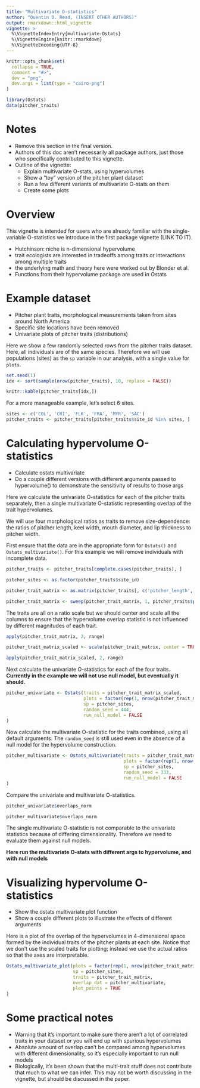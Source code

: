 ```yaml
---
title: "Multivariate O-statistics"
author: "Quentin D. Read, (INSERT OTHER AUTHORS)"
output: rmarkdown::html_vignette
vignette: >
  %\VignetteIndexEntry{multivariate-Ostats}
  %\VignetteEngine{knitr::rmarkdown}
  %\VignetteEncoding{UTF-8}
---
```


```r
knitr::opts_chunk$set(
  collapse = TRUE,
  comment = "#>",
  dev = "png", 
  dev.args = list(type = "cairo-png")
)
```

```r
library(Ostats)
data(pitcher_traits)
```

# Notes

- Remove this section in the final version.
- Authors of this doc aren't necessarily all package authors, just those who specifically contributed to this vignette.
- Outline of the vignette:
  + Explain multivariate O-stats, using hypervolumes
  + Show a "toy" version of the pitcher plant dataset
  + Run a few different variants of multivariate O-stats on them
  + Create some plots
  
# Overview

This vignette is intended for users who are already familiar with the single-variable O-statistics we introduce in the first package vignette (LINK TO IT).

- Hutchinson: niche is n-dimensional hypervolume
- trait ecologists are interested in tradeoffs among traits or interactions among multiple traits
- the underlying math and theory here were worked out by Blonder et al.
- Functions from their hypervolume package are used in Ostats

# Example dataset

- Pitcher plant traits, morphological measurements taken from sites around North America
- Specific site locations have been removed
- Univariate plots of pitcher traits (distributions)

Here we show a few randomly selected rows from the pitcher traits dataset. Here, all individuals are of the same species. Therefore we will use populations (sites) as the `sp` variable in our analysis, with a single value for `plots`. 

```r
set.seed(1)
idx <- sort(sample(nrow(pitcher_traits), 10, replace = FALSE))

knitr::kable(pitcher_traits[idx,])
```

For a more manageable example, let's select 6 sites.

```r
sites <- c('COL', 'CRI', 'FLK', 'FRA', 'MYR', 'SAC')
pitcher_traits <- pitcher_traits[pitcher_traits$site_id %in% sites, ]
```


# Calculating hypervolume O-statistics

- Calculate ostats multivariate 
- Do a couple different versions with different arguments passed to hypervolume() to demonstrate the sensitivity of results to those args

Here we calculate the univariate O-statistics for each of the pitcher traits separately, then a single multivariate O-statistic representing overlap of the trait hypervolumes. 

We will use four morphological ratios as traits to remove size-dependence: the ratios of pitcher length, keel width, mouth diameter, and lip thickness to pitcher width.

First ensure that the data are in the appropriate form for `Ostats()` and `Ostats_multivariate()`. For this example we will remove individuals with incomplete data.

```r
pitcher_traits <- pitcher_traits[complete.cases(pitcher_traits), ]

pitcher_sites <- as.factor(pitcher_traits$site_id)

pitcher_trait_matrix <- as.matrix(pitcher_traits[, c('pitcher_length', 'keel_width', 'mouth_diameter', 'lip_thickness')])

pitcher_trait_matrix <- sweep(pitcher_trait_matrix, 1, pitcher_traits$pitcher_width, `/`)

```

The traits are all on a ratio scale but we should center and scale all the columns to ensure that the hypervolume overlap statistic is not influenced by different magnitudes of each trait.

```r
apply(pitcher_trait_matrix, 2, range)

pitcher_trait_matrix_scaled <- scale(pitcher_trait_matrix, center = TRUE, scale = TRUE)

apply(pitcher_trait_matrix_scaled, 2, range)
```


Next calculate the univariate O-statistics for each of the four traits. **Currently in the example we will not use null model, but eventually it should.**

```r
pitcher_univariate <- Ostats(traits = pitcher_trait_matrix_scaled,
                             plots = factor(rep(1, nrow(pitcher_trait_matrix_scaled))),
                             sp = pitcher_sites,
                             random_seed = 444,
                             run_null_model = FALSE
)
```

Now calculate the multivariate O-statistic for the traits combined, using all default arguments. The `random_seed` is still used even in the absence of a null model for the hypervolume construction.

```r
pitcher_multivariate <- Ostats_multivariate(traits = pitcher_trait_matrix_scaled,
                                            plots = factor(rep(1, nrow(pitcher_trait_matrix_scaled))),
                                            sp = pitcher_sites,
                                            random_seed = 333,
                                            run_null_model = FALSE
)
```
Compare the univariate and multivariate O-statistics.

```r
pitcher_univariate$overlaps_norm

pitcher_multivariate$overlaps_norm
```

The single multivariate O-statistic is not comparable to the univariate statistics because of differing dimensionality. Therefore we need to evaluate them against null models.

**Here run the multivariate O-stats with different args to hypervolume, and with null models**

# Visualizing hypervolume O-statistics

- Show the ostats multivariate plot function
- Show a couple different plots to illustrate the effects of different arguments

Here is a plot of the overlap of the hypervolumes in 4-dimensional space formed by the individual traits of the pitcher plants at each site. Notice that we don't use the scaled traits for plotting; instead we use the actual ratios so that the axes are interpretable. 

```r
Ostats_multivariate_plot(plots = factor(rep(1, nrow(pitcher_trait_matrix))),
                         sp = pitcher_sites,
                         traits = pitcher_trait_matrix,
                         overlap_dat = pitcher_multivariate,
                         plot_points = TRUE
)
```


# Some practical notes

- Warning that it's important to make sure there aren't a lot of correlated traits in your dataset or you will end up with spurious hypervolumes
- Absolute amount of overlap can't be compared among hypervolumes with different dimensionality, so it's especially important to run null models
- Biologically, it's been shown that the multi-trait stuff does not contribute that much to what we can infer. This may not be worth discussing in the vignette, but should be discussed in the paper.
